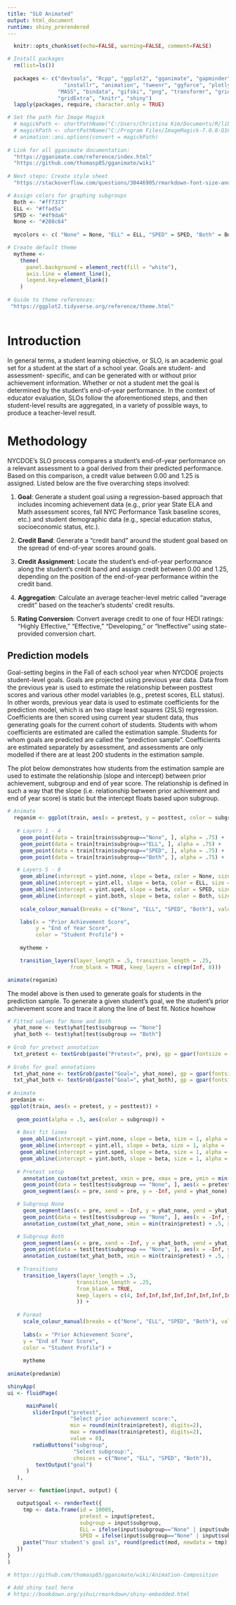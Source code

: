 ```yaml
---
title: "SLO Animated"
output: html_document
runtime: shiny_prerendered
---
```


```r

  knitr::opts_chunk$set(echo=FALSE, warning=FALSE, comment=FALSE)

# Install packages
  rm(list=ls())
  
  packages <- c("devtools", "Rcpp", "ggplot2", "gganimate", "gapminder", "dplyr", 
                  "installr", "animation", "tweenr", "ggforce", "plotly", "tidyr", 
                "MASS", "bindata", "gifski", "png", "transformr", "grid", "magick",
                "gridExtra", "knitr", "shiny")
  lapply(packages, require, character.only = TRUE)

# Set the path for Image Magick
  # magickPath <- shortPathName("C:/Users/Christina Kim/Documents/R/library/ImageMagick-7.0.8-Q16/magick.exe")
  # magickPath <- shortPathName("C:/Program Files/ImageMagick-7.0.8-Q16/magick.exe")
  # animation::ani.options(convert = magickPath)
  
# Link for all gganimate documentation:
  "https://gganimate.com/reference/index.html"
  "https://github.com/thomasp85/gganimate/wiki"
  
# Next steps: Create style sheet
  "https://stackoverflow.com/questions/30446905/rmarkdown-font-size-and-header/30447045"

```
```r

# Assign colors for graphing subgroups 
  Both <- "#ff7373"
  ELL <- "#ffad5a" 
  SPED <- "#4f9da6"
  None <- "#280c64" 
    
  mycolors <- c( "None" = None, "ELL" = ELL, "SPED" = SPED, "Both" = Both)

# Create default theme    
  mytheme <-
    theme(
      panel.background = element_rect(fill = "white"), 
      axis.line = element_line(),
      legend.key=element_blank()
    )
    
# Guide to theme references:
 "https://ggplot2.tidyverse.org/reference/theme.html"
```
```r
```

# Introduction
In general terms, a student learning objective, or SLO, is an academic goal set for a student at the start of a school
year. Goals are student- and assessment- specific, and can be generated with or without prior
achievement information. Whether or not a student met the goal is determined by the student's end-of-year
performance. In the context of educator evaluation, SLOs follow the aforementioned steps, and then student-level
results are aggregated, in a variety of possible ways, to produce a teacher-level result.

# Methodology
NYCDOE's SLO process compares a student's end-of-year performance on a relevant assessment to a goal derived from their predicted
performance. Based on this comparison, a credit value between 0.00 and 1.25 is assigned. Listed below are the five
overarching steps involved:

1. **Goal**: Generate a student goal using a regression-based approach that includes incoming achievement data (e.g., prior year State ELA and Math assessment scores, fall NYC Performance Task baseline scores, etc.) and student demographic data (e.g., special education status, socioeconomic status, etc.).

2. **Credit Band**: Generate a "credit band" around the student goal based on the spread of end-of-year scores around goals.

3. **Credit Assignment**: Locate the student's end-of-year performance along the student's credit band and assign credit between 0.00 and 1.25, depending on the position of the end-of-year performance within the credit band.

4. **Aggregation**: Calculate an average teacher-level metric called "average credit" based on the teacher's students' credit results.
5. **Rating Conversion**: Convert average credit to one of four HEDI ratings: "Highly Effective," "Effective," "Developing," or "Ineffective" using state-provided conversion chart.

## Prediction models
Goal-setting begins in the Fall of each school year when NYCDOE projects student-level goals. Goals are projected using previous year data. Data from the previous year is used to estimate the relationship between posttest scores and various other model variables (e.g., pretest scores, ELL status). In other words, previous year data is used to estimate coefficients for the prediction model, which is an two stage least squares (2SLS) regression. Coefficients are then scored using current year student data, thus generating goals for the current cohort of students. Students with whom coefficients are estimated are called the estimation sample. Students for whom goals are predicted are called the "prediction sample". Coefficients are estimated separately by assessment, and assessments are only modelled if there are at least 200 students in the estimation sample. 

The plot below demonstrates how students from the estimation sample are used to estimate the relationship (slope and intercept) between prior achievement, subgroup and end of year score. The relationship is defined in such a way that the slope (i.e. relationship between prior achivement and end of year score) is static but the intercept floats based upon subgroup. 
```r
# Animate  
  reganim <- ggplot(train, aes(x = pretest, y = posttest, color = subgroup)) +
    
   # Layers 1 - 4
    geom_point(data = train[train$subgroup=="None", ], alpha = .75) +
    geom_point(data = train[train$subgroup=="ELL", ], alpha = .75) +
    geom_point(data = train[train$subgroup=="SPED", ], alpha = .75) +
    geom_point(data = train[train$subgroup=="Both", ], alpha = .75) + 

   # Layers 5 - 8
    geom_abline(intercept = yint.none, slope = beta, color = None, size = 1) +
    geom_abline(intercept = yint.ell, slope = beta, color = ELL, size = 1) +
    geom_abline(intercept = yint.sped, slope = beta, color = SPED, size = 1) +
    geom_abline(intercept = yint.both, slope = beta, color = Both, size = 1) +
    
    scale_colour_manual(breaks = c("None", "ELL", "SPED", "Both"), values = mycolors) + 

    labs(x = "Prior Achievement Score",
         y = "End of Year Score",
         color = "Student Profile") + 
    
    mytheme +

    transition_layers(layer_length = .5, transition_length = .25,
                    from_blank = TRUE, keep_layers = c(rep(Inf, 8))) 

animate(reganim)
```

The model above is then used to generate goals for students in the prediction sample. To generate a given student's goal, we the student's prior achievement score and trace it along the line of best fit. Notice howhow 
```r
# Fitted values for None and Both
  yhat_none <- test$yhat[test$subgroup == "None"]
  yhat_both <- test$yhat[test$subgroup == "Both"]
  
# Grob for pretest annotation
  txt_pretest <- textGrob(paste("Pretest=", pre), gp = gpar(fontsize = 9, fontface = "bold"))
  
# Grobs for goal annotations  
  txt_yhat_none <- textGrob(paste("Goal=", yhat_none), gp = gpar(fontsize = 9, fontface = "bold"))
  txt_yhat_both <- textGrob(paste("Goal=", yhat_both), gp = gpar(fontsize = 9, fontface = "bold"))  
  
# Animate
 predanim <- 
 ggplot(train, aes(x = pretest, y = posttest)) +
   
   geom_point(alpha = .5, aes(color = subgroup)) + 
   
   # Best fit lines
    geom_abline(intercept = yint.none, slope = beta, size = 1, alpha = .75, color = None) +
    geom_abline(intercept = yint.ell, slope = beta, size = 1, alpha = .75, color = ELL) +
    geom_abline(intercept = yint.sped, slope = beta, size = 1, alpha = .75, color = SPED) +
    geom_abline(intercept = yint.both, slope = beta, size = 1, alpha = .75, color = Both) +
   
   # Pretest setup
     annotation_custom(txt_pretest, xmin = pre, xmax = pre, ymin = min(train$posttest), ymax = min(train$posttest)) +
     geom_point(data = test[test$subgroup == "None", ], aes(x = pretest, y = -Inf), color="black") +
     geom_segment(aes(x = pre, xend = pre, y = -Inf, yend = yhat_none), color = "black", linetype = 2, size=.75) + 

   # Subgroup None
     geom_segment(aes(x = pre, xend = -Inf, y = yhat_none, yend = yhat_none), color = "black", linetype = 2, size = .75, arrow=arrow(length=unit(0.4,"cm"))) +
     geom_point(data = test[test$subgroup == "None", ], aes(x = -Inf, y = yhat_none), color="black") +
     annotation_custom(txt_yhat_none, xmin = min(train$pretest) + .5, xmax = min(train$pretest) + .5, ymin = yhat_none + .5, ymax = yhat_none + .5 ) + 

   # Subgroup Both
     geom_segment(aes(x = pre, xend = -Inf, y = yhat_both, yend = yhat_both), color = "black", linetype = 2, size = .75, arrow=arrow(length=unit(0.4,"cm"))) +
     geom_point(data = test[test$subgroup == "None", ], aes(x = -Inf, y = yhat_both), color="black") +
     annotation_custom(txt_yhat_both, xmin = min(train$pretest) + .5, xmax = min(train$pretest) + .5, ymin = yhat_both + .5, ymax = yhat_both + .5) +    
   
   # Transitions
     transition_layers(layer_length = .5, 
                      transition_length = .25,
                      from_blank = TRUE, 
                      keep_layers = c(4, Inf,Inf,Inf,Inf,Inf,Inf,Inf,Inf,Inf,Inf,Inf,Inf,Inf
                      )) +
   
   # Format
     scale_colour_manual(breaks = c("None", "ELL", "SPED", "Both"), values = mycolors) + 
       
     labs(x = "Prior Achievement Score",
     y = "End of Year Score",
     color = "Student Profile") + 
       
     mytheme
 
animate(predanim)
```

```r
shinyApp(
ui <- fluidPage(

      mainPanel(
        sliderInput("pretest",
                    "Select prior achievement score:",
                    min = round(min(train$pretest), digits=2),
                    max = round(max(train$pretest), digits=2),
                    value = 0),
        radioButtons("subgroup",
                     "Select subgroup:",
                     choices = c("None", "ELL", "SPED", "Both")),
         textOutput("goal")
      )
   ),

server <- function(input, output) {

   output$goal <- renderText({
     tmp <- data.frame(id = 10005, 
                       pretest = input$pretest, 
                       subgroup = input$subgroup, 
                       ELL = ifelse(input$subgroup=="None" | input$subgroup=="SPED", 0, 1), 
                       SPED = ifelse(input$subgroup=="None" | input$subgroup=="ELL", 0, 1))
     paste("Your student's goal is", round(predict(mod, newdata = tmp), digits = 2))
   })
}
)
```









<!-- Simulate goal vs. SE : -->
```r
# https://github.com/thomasp85/gganimate/wiki/Animation-Composition
```

<!-- Try it yourself!: -->
```r
# Add shiny tool here
# https://bookdown.org/yihui/rmarkdown/shiny-embedded.html
```

